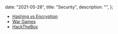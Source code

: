 
  date: "2021-05-28",
  title: "Security",
  description: "",
};


- [Hashing vs Encryption](../blog/hashing-vs-encryption)
- [War Games](https://overthewire.org)
- [HackTheBox](https://www.hackthebox.com/)
